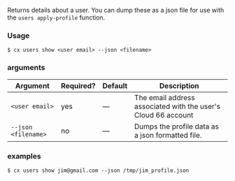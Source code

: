 Returns details about a user. You can dump these as a json file for use with the `users apply-profile` function.

### Usage

```shell
$ cx users show <user email> --json <filename>
```

### arguments

| Argument | Required? | Default | Description |
|  ---  |  ---  |  ---  |  ---  |
| `<user email>` | yes | — | The email address associated with the user's Cloud 66 account |
| `--json <filename>` | no | — | Dumps the profile data as a json formatted file. |

### examples

```shell
$ cx users show jim@gmail.com --json /tmp/jim_profile.json
```


